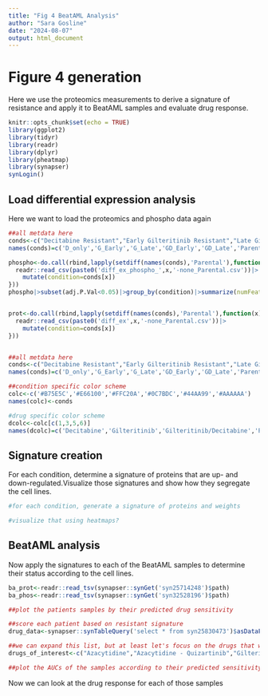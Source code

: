 ```yaml
---
title: "Fig 4 BeatAML Analysis"
author: "Sara Gosline"
date: "2024-08-07"
output: html_document
---
```


# Figure 4 generation

Here we use the proteomics measurements to derive a signature of resistance and apply it to BeatAML samples and evaluate drug response.

```r
knitr::opts_chunk$set(echo = TRUE)
library(ggplot2)
library(tidyr)
library(readr)
library(dplyr)
library(pheatmap)
library(synapser)
synLogin()
```

## Load differential expression analysis

Here we want to load the proteomics and phospho data again

```r

##all metdata here
conds<-c("Decitabine Resistant","Early Gilteritinib Resistant","Late Gilteritinib Resistant","Early Gilteritinib/Decitabine Resistant","Late Gilteritinib/Decitabine Resistant",'Parental')
names(conds)=c('D_only','G_Early','G_Late','GD_Early','GD_Late','Parental')

phospho<-do.call(rbind,lapply(setdiff(names(conds),'Parental'),function(x){
  readr::read_csv(paste0('diff_ex_phospho_',x,'-none_Parental.csv'))|>
    mutate(condition=conds[x])
}))
phospho|>subset(adj.P.Val<0.05)|>group_by(condition)|>summarize(numFeatures=n())


prot<-do.call(rbind,lapply(setdiff(names(conds),'Parental'),function(x){
  readr::read_csv(paste0('diff_ex',x,'-none_Parental.csv'))|>
    mutate(condition=conds[x])
}))


##all metdata here
conds<-c("Decitabine Resistant","Early Gilteritinib Resistant","Late Gilteritinib Resistant","Early Gilteritinib/Decitabine Resistant","Late Gilteritinib/Decitabine Resistant",'Parental')
names(conds)=c('D_only','G_Early','G_Late','GD_Early','GD_Late','Parental')

##condition specific color scheme
colc<-c('#B75E5C','#E66100','#FFC20A','#0C7BDC','#44AA99','#AAAAAA')
names(colc)<-conds

#drug specific color scheme
dcolc<-colc[c(1,3,5,6)]
names(dcolc)=c('Decitabine','Gilteritinib','Gilteritinib/Decitabine','Parental')

```

## Signature creation
For each condition, determine a signature of proteins that are up- and down-regulated.Visualize those signatures and show how they segregate the cell lines.

```r

#for each condition, generate a signature of proteins and weights

#visualize that using heatmaps?

```

## BeatAML analysis

Now apply the signatures to each of the BeatAML samples to determine their status according to the cell lines.

```r

ba_prot<-readr::read_tsv(synapser::synGet('syn25714248')$path)
ba_phos<-readr::read_tsv(synapser::synGet('syn32528196')$path)

##plot the patients samples by their predicted drug sensitivity

##score each patient based on resistant signature
drug_data<-synapser::synTableQuery('select * from syn25830473')$asDataFrame()

##we can expand this list, but at least let's focus on the drugs that we are predicting resistnace too as well as other targets
drugs_of_interest<-c("Azacytidine","Azacytidine - Quizartinib","Gilteritinib","Quizartinib (AC220)","p38 MAP Kinase Inhibitor","Cytarabine")

##plot the AUCs of the samples according to their predicted sensitivity

```



Now we can look at the drug response for each of those samples

```r

```


